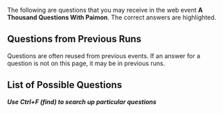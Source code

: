 {{Event Tabs
|rootpage = A Thousand Questions With Paimon/2022-03-25
}}
The following are questions that you may receive in the web event '''A Thousand Questions With Paimon'''. The correct answers are highlighted.

==Questions from Previous Runs==
{{Main|A Thousand Questions With Paimon/2021-11-19/Story}}
Questions are often reused from previous events. If an answer for a question is not on this page, it may be in previous runs.

==List of Possible Questions==
<!--
Use the following template when inputting a new question
[see Template:ThousandQuestions for field information]

{{ThousandQuestions
|q=
|a1=
|a2=
|a3=
|a4=
|c=
}}

-->
'''''Use Ctrl+F (find) to search up particular questions'''''
{{ThousandQuestions
|q="Cryo attacks can destroy Pyro Abyss Mage shields at the same rate as Hydro attacks" &mdash; is this statement true?
|a1=False
|a2=True
|c=1
}}
{{ThousandQuestions
|q="Currently, each Shrine of Depths can only be opened once, and cannot be reset" &mdash; is this statement true?
|a1=False
|a2=True
|c=2
}}
{{ThousandQuestions
|q="The Pyro Regisvine is immune to {{Color|Pyro DMG}}" &mdash; is this statement true?
|a1=False
|a2=True
|c=1
}}
{{ThousandQuestions
|q="The second charge level of Bennett's Elemental Skill, Passion Overload, will launch him, and this cannot be prevented by any other operations" &mdash; is this statement true?
|a1=False
|a2=True
|c=1
}}
{{ThousandQuestions
|q="When Chongyun uses his Elemental Skill, Spirit Blade: Chonghua's Layered Frost, Diluc's attacks within that field will be infused with {{Color|Cryo DMG}}" &mdash; Is this statement true?
|a1=False
|a2=True
|c=1
}}
{{ThousandQuestions
|q=After activating Kamisato Ayaka's Talent "Amatsumi Kunitsumi Sanctification" and using her Elemental Skill "Kamisato Art: Hyouka", Akaya's Normal Attack, Charged Attack, and Plunging Attack DMG dealt will be increased by 30%.
|a1=False
|a2=True
|c=1
}}
{{ThousandQuestions
|q=After dying in a Domain, you are automatically teleported to the nearest Statue of The Seven.
|a1=False
|a2=True
|c=1
}}
{{ThousandQuestions
|q=After Raiden Shogun uses her Elemental Skill, Yoimiya takes the field to use her Elemental Skill and her Normal Attacks. At this time, whose Elemental Mastery bonus would the Overloaded reaction benefit from?
|a1=Yoimiya
|a2=The Elemental Mastery of both combined
|a3=Raiden Shogun
|a4=Neither
|c=3
}}
{{ThousandQuestions
|q=After the Vision Hunt Decree was abolished, who became the Provisional Clan Head of the Tenryou Commission?
|a1=Kujou Takayuki
|a2=Kujou Sara
|a3=Kujou Kamaji
|a4=Kujou Masahito
|c=3
}}
{{ThousandQuestions
|q=After using his Elemental Burst, Lightning Fang, Razor's Normal Attacks will deal {{Color|Electro DMG}}.
|a1=False
|a2=True
|c=1
}}
{{ThousandQuestions
|q=Amber's Talent "Precise Shot" allows her to gain additional CRIT Rate for a certain period after hitting an opponent's weak spot.
|a1=False
|a2=True
|c=1
}}
{{ThousandQuestions
|q=At which Mondstadt Reputation Level is the Anemo Treasure Compass diagram obtained?
|a1=Lv. 5
|a2=Lv. 6
|a3=Lv. 7
|a4=Lv. 8
|c=2
}}
{{ThousandQuestions
|q=At which of the following Liyue restaurants can you try Xiangling's cooking?
|a1=Liuli Pavilion
|a2=Wangsheng Funeral Parlor
|a3=Wanmin Restaurant
|a4=Xinyue Kiosk
|c=3
}}
{{ThousandQuestions
|q=Attacking a Geo Slime not infused by Geo with Geo attacks will deal DMG.
|a1=False
|a2=True
|c=1
}}
{{ThousandQuestions
|q=Barbara's Elemental Skill "Let the Show Begin♪" will intermittently apply Hydro to the active character. This can be used to clear Electro from a character who has had it applied to them.
|a1=False
|a2=True
|c=1
}}
{{ThousandQuestions
|q=Barbara's Talent, Glorious Season, is able to decrease the Stamina Consumption of all party members when Barbara is in the party.
|a1=False
|a2=True
|c=1
}}
{{ThousandQuestions
|q=Before entering the Spiral Abyss, you can consume food to strengthen your characters and improve your combat performance once you are inside.
|a1=True
|a2=False
|c=2
}}
{{ThousandQuestions
|q=Beidou's Elemental Burst "Stormbreaker" creates a Thunderbeast's Targe around her. Which of the following statements about Thunderbeast's Targe is false?
|a1=Thunderbeast's Targe absorbs DMG and has 250% Absorption against {{Color|Electro DMG}}.
|a2=Thunderbeast's Targe decreases DMG taken by the character.
|a3=Thunderbeast's Targe increases characters' resistance to interruption.
|a4=While Thunderbeast's Targe is active, Normal and Charged Attacks release Thunder Strikes, which deal {{Color|Electro DMG}} to enemies.
|c=1
}}
{{ThousandQuestions
|q=Beidou's fleet is called:
|a1=The Corvus Fleet
|a2=The Crater Fleet
|a3=The Crux Fleet
|a4=The Cygnus Fleet
|c=3
}}
{{ThousandQuestions
|q=Can two characters of the same element activate an Elemental Resonance in Co-Op Mode?
|a1=No
|a2=Yes
|c=2
}}
{{ThousandQuestions
|q=Characters near Thunderwood will be affected by Electro. If that character then touches Pyro, an Overloaded reaction will occur and damage that character.
|a1=False
|a2=True
|c=2
}}
{{ThousandQuestions
|q=Diluc used to be the Knights of Favonius':
|a1=Captain of the Investigation Team
|a2=Cavalry Captain
|a3=Master
|a4=Quartermaster
|c=2
}}
{{ThousandQuestions
|q=Disregarding Resolve, after Raiden Shogun casts her Elemental Skill, which of the following characters benefit the most Elemental Burst DMG bonus?
|a1=Raiden Shogun
|a2=Eula
|a3=Kujou Sara
|a4=Zhongli
|c=1
}}
{{ThousandQuestions
|q=Donna, an assistant at Flora Whisper flower store, is infatuated with:
|a1=Diluc
|a2=Jean
|a3=Kaeya
|a4=Lisa
|c=1
}}
{{ThousandQuestions
|q=Each character has their own Fullness meter. Once it is full, that character cannot continue to consume Dishes. Based on what factor does the Fullness meter return to normal?
|a1=Battles fought
|a2=DMG taken
|a3=Intensity of physical activity undertaken by the character
|a4=Time
|c=4
}}
{{ThousandQuestions
|q=Elemental Resonance can be triggered when there are two characters of the same element in the party.
|a1=False
|a2=True
|c=1
}}
{{ThousandQuestions
|q=Elemental Resonance: Protective Canopy will provide characters in the party a 10% All Elemental RES.
|a1=False
|a2=True
|c=1
}}
{{ThousandQuestions
|q=Fatui Skirmishers will empower themselves in battle, and these empowerments must be removed to defeat them quickly. Of the following interactions, which one is the least efficient?
|a1=Cryogunner Legionnaire &mdash; use {{Color|Pyro DMG}}
|a2=Electrohammer Vanguard &mdash; use {{Color|Pyro DMG}}
|a3=Geochanter Bracer &mdash; use {{Color|Geo DMG}}
|a4=Pyroslinger Bracer &mdash; use {{Color|Hydro DMG}}
|c=2
}}
{{ThousandQuestions
|q=For all Artifact Sets, in order to activate the Artifact Set Bonus, the character must equip at least 2 Artifacts from the same set.
|a1=True
|a2=False
|c=2
}}
{{ThousandQuestions
|q=For which of the following can Geo Sigils not be exchanged?
|a1=Character Level-Up Material
|a2=Mora
|a3=Talent Level-Up Materials
|a4=Weapon Ascension Materials
|c=3
}}
{{ThousandQuestions
|q=From which of these locations can Musk Reef be reached via a black hole?
|a1=*Falcon Coast
|a2=Cape Oath
|a3=Starsnatch Cliff
|a4=Stormbearer Point
|c=2
}}
{{ThousandQuestions
|q=How long do seeds take to grow in the Realm Within?
|a1=2 days and 12 hours
|a2=3 days
|a3=2 days and 22 hours
|c=3
}}
{{ThousandQuestions
|q=How many Acquaint Fates can be obtained from Character Ascension when leveling up a character From Lv. 1 to Lv. 90?
|a1=0
|a2=1
|a3=2
|a4=3
|c=4
}}
{{ThousandQuestions
|q=How many elements make up the continent of Teyvat?
|a1=5
|a2=6
|a3=7
|a4=8
|c=3
}}
{{ThousandQuestions
|q=How many Fortify stacks can Zhongli's Passive Talent "Resonant Waves" provide?
|a1=3
|a2=4
|a3=5
|a4=6
|c=3
}}
{{ThousandQuestions
|q=How many kinds of elemental Primordial Showers do Primo Geovishaps have at their disposal?
|a1=3
|a2=4
|a3=5
|a4=6
|c=2
}}
{{ThousandQuestions
|q=How many Ley Line challenges can exist in Mondstadt and Liyue at any one time?
|a1=2
|a2=4
|a3=6
|a4=8
|c=2
}}
{{ThousandQuestions
|q=How many members does Benny's Adventure Team have?
|a1=1
|a2=4
|a3=2
|a4=3
|c=1
}}
{{ThousandQuestions
|q=How many points of Stamina does Keqing's Charged Attack use up?
|a1=20
|a2=25
|a3=40
|a4=50
|c=2
}}
{{ThousandQuestions
|q=How many Ruin Sentinels does the Perpetual Mechanical Array split into during battle?
|a1=3
|a2=4
|a3=5
|a4=6
|c=2
}}
{{ThousandQuestions
|q=How many times does Cryo Hypostasis: Daleth need to be attacked while it is near defeat in order to break its shield?
|a1=2 times
|a2=3 times
|a3=4 times
|a4=5 times
|c=2
}}
{{ThousandQuestions
|q=How many times will Diona's Elemental Burst heal a character?
|a1=5
|a2=6
|a3=7
|a4=8
|c=2
}}
{{ThousandQuestions
|q=How many types of Hydro Mimics can the Oceanid summon in total?
|a1=6 types
|a2=7 types
|a3=8 types
|a4=9 types
|c=3
}}
{{ThousandQuestions
|q=How many types of elemental combinations does Azhdaha have?
|a1=3 types
|a2=4 types
|a3=5 types
|a4=6 types
|c=2
}}
{{ThousandQuestions
|q=How much Dust of Azoth is required to convert an Agnidus Agate Fragment to a Varunada Lazurite Fragment?
|a1=9
|a2=12
|a3=3
|a4=1
|c=3
}}
{{ThousandQuestions
|q=How much of an ATK increase can Xiangling's Talent "Beware, It's Super Hot!" provide in 10s to whoever picks it up?
|a1=5%
|a2=30%
|a3=20%
|a4=10%
|c=4
}}
{{ThousandQuestions
|q=How often does the Abyssal Moon Spire reset?
|a1=10th and 20th of each month
|a2=1st and 15th of each month
|a3=1st and 16th of each month
|a4=5th and 15th of each month
|c=3
}}
{{ThousandQuestions
|q=How often does the Rite of Descension, one of Liyue's traditional ceremonies, occur?
|a1=Once a year
|a2=Once every four years
|a3=Once every three years
|a4=Once every two years
|c=1
}}
{{ThousandQuestions
|q=Hu Tao's Talent, "Flutter By" will increase the CRIT Rate for all other characters in the party after the end of Paramita Papilio. This effect applies to all teammates in Co-Op Mode.
|a1=False
|a2=True
|c=2
}}
{{ThousandQuestions
|q=In Co-Op Mode, you can cause Seelie in friends' worlds to move and guide you.
|a1=False
|a2=True
|c=1
}}
{{ThousandQuestions
|q=In Jean's Story Quest, "Leo Minor Chapter," what is the name of Margaret's lost cat?
|a1=Cutie
|a2=Prince
|a3=Princess
|a4=Tigger
|c=2
}}
{{ThousandQuestions
|q=In Liyue, there is a plant that carefully listens to people's singing. That plant is called:
|a1=Glaze Lily
|a2=Qingxin
|a3=Silk Flower
|a4=Violetgrass
|c=1
}}
{{ThousandQuestions
|q=There is only one Unusual Hilichurl in the open world at a time.
|a1=False
|a2=True
|c=2
}}
{{ThousandQuestions
|q=Thoma's "Crimson Ooyoroi" skill will immediately provide a shield upon casting.
|a1=True
|a2=False
|c=2
}}
{{ThousandQuestions
|q=Thoma's Passive Talent, "Snap and Swing" gives you a 20% chance of doubling the catch after fishing successfully, but this does not apply to the various Ornamental Fish.
|a1=False
|a2=True
|c=1
}}
{{ThousandQuestions
|q=Thoma is Inazuman.
|a1=False
|a2=True
|c=1
}}
{{ThousandQuestions
|q=If there are three characters in the party, and two of them are Cryo Characters, the party will activate the Elemental Resonance: Shattering Ice.
|a1=False
|a2=True
|c=1
}}
{{ThousandQuestions
|q=In the Serenitea Pot, which of the following ways can be used to obtain Furnishing Blueprints?
|a1=All of the options are true.
|a2=Complete quest to obtain.
|a3=Complete the Adeptal Mirror quest to obtain.
|a4=Redeem with Realm Currency at the Realm Depot.
|c=1
}}
{{ThousandQuestions
|q=In the Story Quest "Bookworm Swordsman", which volume of "Legend of the Shattered Halberd" did Xingqiu borrow from Chang the Ninth?
|a1=1
|a2=2
|a3=4
|a4=6
|c=4
}}
{{ThousandQuestions
|q=Is the following statement true? In the Serenitea Pot, there is an Open-Air Workshop that can be used for forging.
|a1=True
|a2=False
|c=1
}}
{{ThousandQuestions
|q=Kaedehara Kazuha's Passive Talent "Poetics of Fuubutsu" provides {{Color|Black|Elemental DMG}} Bonus for the entire team, different {{Color|Black|Elemental DMG}} Bonuses cannot exist at the same time.
|a1=True
|a2=False
|c=2
}}
{{ThousandQuestions
|q=Klee's Normal Attack can greatly reduce ore durability. As such, her Plunging Attack will allow us to mine ore even faster.
|a1=False
|a2=True
|c=1
}}
{{ThousandQuestions
|q=Kujou Sara's "Tengu Juurai: Titanbreaker" summoned by her Elemental Burst provides a bigger ATK Bonus than her "Tengu Juurai: Ambush" summoned by her Elemental Skill.
|a1=False
|a2=True
|c=1
}}
{{ThousandQuestions
|q=Lisa's "General Pharmaceutics" Passive Talent gives her a chance to refund materials used in crafting Character Enhancement Materials.
|a1=False
|a2=True
|c=1
}}
{{ThousandQuestions
|q=Noelle's Elemental Skill, Breastplate, is able to deal one instance of {{Color|Geo DMG}} to nearby enemies. It will not generate any Elemental Particles.
|a1=False
|a2=True
|c=2
}}
{{ThousandQuestions
|q=Of the following Mondstadt taverns, Diona is a bartender at:
|a1=Angel's Gift
|a2=Angel's Share
|a3=The Cat's Ear
|a4=The Cat's Tail
|c=4
}}
{{ThousandQuestions
|q=On which of the following islands is Inazuma City located?
|a1=Watatsumi Island
|a2=Seirai Island
|a3=Narukami Island
|a4=Yashiori Island
|c=3
}}
{{ThousandQuestions
|q=Primo Geovishaps change their element as the battle progresses. Which of the following is not an element that they may change to?
|a1=Anemo
|a2=Cryo
|a3=Electro
|a4=Pyro
|c=1
}}
{{ThousandQuestions
|q=Protective Canopy provides a 15% RES against all elements to all party members.
|a1=True
|a2=False
|c=1
}}
{{ThousandQuestions
|q=Raiden Ei and Raiden Makoto used to be a pair of twin gods.
|a1=True
|a2=False
|c=1
}}
{{ThousandQuestions
|q=Raiden Shogun's specialty dish is Dango Milk which "revives a character and restores 10% of Max HP, then restores an additional 150 HP".
|a1=False
|a2=True
|c=1
}}
{{ThousandQuestions
|q=Sangonomiya Kokomi's Elemental Burst effects will not be cleared even if Sangonomiya Kokomi leaves the field.
|a1=True
|a2=False
|c=2
}}
{{ThousandQuestions
|q=Sayu's Elemental Skill "Yoohoo Art: Fuuin Dash" can restore Stamina when being held down.
|a1=True
|a2=False
|c=2
}}
{{ThousandQuestions
|q=Some of Lisa's attacks can apply the Conductive status onto monsters. What is the maximum number of Conductive stacks that may be applied?
|a1=2
|a2=3
|a3=4
|a4=5
|c=2
}}
{{ThousandQuestions
|q=Sucrose is the assistant of the genius alchemist called:
|a1=Albedo
|a2=Lisa
|a3=Mona
|a4=Timaeus
|c=1
}}
{{ThousandQuestions
|q=Sucrose's Passive Talent, Mollis Favonius, increases the Energy Recharge of all other party members by 20% of Sucrose's Energy Recharge for 8s when Sucrose's Elemental Skill or Burst hits an opponent.
|a1=False
|a2=True
|c=1
}}
{{ThousandQuestions
|q=The 4-Piece Set Bonus of Noblesse Oblige does not stack.
|a1=True
|a2=False
|c=1
}}
{{ThousandQuestions
|q=The Companion EXP from the Realm Bounty will be divided equally among all characters residing in the Serenitea Pot.
|a1=True
|a2=False
|c=2
}}
{{ThousandQuestions
|q=The current Electro Archon's real name is Raiden Ei.
|a1=True
|a2=False
|c=1
}}
{{ThousandQuestions
|q=The Elemental DMG bonus provided by the Crystallize reaction of the "Archaic Petra" Artifact Set's 4-Piece bonus is only applied to the character equipping those artifacts.
|a1=True
|a2=False
|c=1
}}
{{ThousandQuestions
|q=The Fortune&mdash;Preserving Talisman created by Qiqi's Passive Talent, A Glimpse into Arcanum, lasts for 15 seconds after being triggered.
|a1=False
|a2=True
|c=1
}}
{{ThousandQuestions
|q=The Karst Crawlers at Mt. Hulao can entrap anyone who steps on them, covering the intruder in amber. Who planted those plants?
|a1=Cloud Retainer
|a2=Conqueror of Demons
|a3=Moon Carver
|a4=Mountain Shaper
|c=4
}}
{{ThousandQuestions
|q=The materials for crafting Furnishings for the Serenitea Pot can be obtained by the following methods:
|a1=All of the options are true.
|a2=Collecting different types of wood in the wild.
|a3=Making dyes in the Serenitea Pot.
|c=1
}}
{{ThousandQuestions
|q=The maximum Reputation Level of Mondstadt and Liyue is 8, while Inazuma's is 10.
|a1=False
|a2=True
|c=2
}}
{{ThousandQuestions
|q=The people of Liyue believe that the adepti dwell in:
|a1=Guyun Stone Forest
|a2=Jueyun Karst
|a3=Mt. Tianheng
|a4=Qingce Village
|c=2
}}
{{ThousandQuestions
|q=The pet that Qiqi would like to have the most is a:
|a1=Finch
|a2=Rabbit
|a3=Slime
|a4=turtle
|c=1
}}
{{ThousandQuestions
|q=The rivalry between the two famed styles of cooking, Li and Yue, is a few hundred years old. Out of the two, the Yue style is popular among the enthusiasts of:
|a1=Mountain delicacies
|a2=Seaside delectables
|c=2
}}
{{ThousandQuestions
|q=The Sunsettia is the most commonly found food in the game. It has no other uses apart from being eaten as-is.
|a1=False
|a2=True
|c=1
}}
{{ThousandQuestions
|q=The symbol of Mondstadt's Hero can be found at:
|a1=Windrise
|a2=Starsnatch Cliff
|a3=Whispering Woods
|a4=Stormbearer Mountains
|c=1
}}
{{ThousandQuestions
|q=True or false: After lowering the World Level, the maximum available difficulty level of the Stormterror challenge will also decrease.
|a1=False
|a2=True
|c=1
}}
{{ThousandQuestions
|q=True or false: Entering a Domain consumes Original Resin or Condensed Resin.
|a1=False
|a2=True
|c=1
}}
{{ThousandQuestions
|q=True of false: Fischl's Elemental Skill summons Oz to assist her in battle. Oz attacks with Freikugel, which can trigger the Elemental Skill DMG bonus given by The Stringless.
|a1=False
|a2=True
|c=2
}}
{{ThousandQuestions
|q=True or false: In Co-Op mode, you can cause Seelie in friend's world to move and guide you.
|a1=False
|a2=True
|c=1
}}
{{ThousandQuestions
|q=True or false: On the PC version, you can press Left Alt + 1/2/3/4 to switch to the corresponding character in your party and cast their Elemental Burst.
|a1=False
|a2=True
|c=2
}}
{{ThousandQuestions
|q=True or false: On the page for the event wish "Epitome Invocation," select the magnification icon to view the effects of the current weapons.
|a1=False
|a2=True
|c=2
}}
{{ThousandQuestions
|q=True or false: Rainy weather extinguishes Flaming Flowers, allowing us to gather them immediately.
|a1=False
|a2=True
|c=1
}}
{{ThousandQuestions
|q=True or False: The constructs that Zhongli, Ningguang and the Geo Traveler summon can all be climbed.
|a1=True
|a2=False
|c=2
}}
{{ThousandQuestions
|q=True or false: Through crafting, Dust of Azoth can convert any material to another material of the same type. Different material types require different quantities of Dust of Azoth.
|a1=False
|a2=True
|c=1
}}
{{ThousandQuestions
|q=True or false: When fighting Anemo Hypostasis: Beth, dealing {{Color|Black|Elemental DMG}} to the Anemo Orbs summoned by the Anemo Hypostasis converts them into Elemental Orbs of a different type.
|a1=False
|a2=True
|c=1
}}
{{ThousandQuestions
|q=True or false: When the World Level does not change, raising your Adventure Rank increases the level of monsters in the world.
|a1=False
|a2=True
|c=1
}}
{{ThousandQuestions
|q=True or false: Xiao's Talent "Transcension: Gravity Defier" guarantees that Xiao will never take damage from a Plunging Attack
|a1=False
|a2=True
|c=1
}}
{{ThousandQuestions
|q=Under what pen name did Xingqiu publish "A Legend of Sword"?
|a1=Shenyu
|a2=Tamanooya
|a3=Zhenwang
|a4=Zhenyu
|c=4
}}
{{ThousandQuestions
|q=Up to how much wood can a tree drop in the open world?
|a1=2
|a2=3
|a3=4
|a4=5
|c=2
}}
{{ThousandQuestions
|q=Using Geo attacks against Anemo Hypostasis: Beth will cause a Crystallize reaction.
|a1=False
|a2=True
|c=1
}}
{{ThousandQuestions
|q=Wangshu Inn's cat is called:
|a1=Dawei
|a2=Fugui
|a3=Tic
|a4=Wei
|c=4
}}
{{ThousandQuestions
|q=We can make Condensed Resin by using Original Resin and Crystal Cores. In the current live version of Genshin Impact, what is the maximum quantity of Condensed Resin that can be held at once?
|a1=2
|a2=3
|a3=4
|a4=5
|c=4
}}
{{ThousandQuestions
|q=We can still accumulate Adventure EXP without ascending the World Level.
|a1=False
|a2=True
|c=2
}}
{{ThousandQuestions
|q=What action causes Specters to accumulate Fury?
|a1=Battling with the Specter for a long period of time
|a2=Dealing a slight amount of single instance DMG to the Specter
|a3=Dealing {{Color|Hydro DMG}} to the Specter
|a4=Dealing a serious amount of single instance DMG to the Specter
|c=4
}}
{{ThousandQuestions
|q=What can Whopperflowers disguise themselves as?
|a1=Mushroom
|a2=Qingxin
|a3=Silk Flower
|a4=Mint
|c=4
}}
{{ThousandQuestions
|q=What do Cecilias represent in the language of flowers?
|a1="The true feelings of the prodigal son."
|a2="The one that got away."
|a3="The purest heart."
|a4="Long lost love."
|c=1
}}
{{ThousandQuestions
|q=What did Ruu name the Thunderbird of Tsurumi Island?
|a1=Kanna Kalipacir
|a2=Kanna Kapatcir
|a3=Thunder Manifestation
|a4=Kanna Kabootcir
|c=2
}}
{{ThousandQuestions
|q=What does "Lupical" mean?
|a1=Enemies
|a2=Family
|a3=Friends
|a4=Strangers
|c=2
}}
{{ThousandQuestions
|q=What does the Raiden Shogun pursue?
|a1=Freedom
|a2=Contracts
|a3=Eternity
|a4=Wisdom
|c=3
}}
{{ThousandQuestions
|q=What factors influence Oz's time on the field?
|a1=ATK
|a2=Duration is fixed
|a3={{Color|Electro DMG Bonus}}
|a4=Skill Level
|c=2
}}
{{ThousandQuestions
|q=What is Amber the champion of in Mondstadt?
|a1=Bungee Jumping
|a2=Fencing
|a3=Gliding
|a4=Swimming
|c=3
}}
{{ThousandQuestions
|q=What is Diona's constellation called?
|a1=Feles
|a2=Felis
|a3=Files
|a4=Filis
|c=1
}}
{{ThousandQuestions
|q=What is Fischl's position at the Adventurers' Guild?
|a1=Coordinator
|a2=Investigator
|a3=Recruiter
|a4=Secretary
|c=2
}}
{{ThousandQuestions
|q=What is the CD of the World Level adjustment function?
|a1=24 hours
|a2=48 hours
|a3=72 hours
|a4=No CD
|c=1
}}
{{ThousandQuestions
|q=What is the Energy Cost of Diluc's Elemental Burst, Dawn?
|a1=40
|a2=60
|a3=80
|c=1
}}
{{ThousandQuestions
|q=What is the load limit of a Wind Catcher?
|a1=3
|a2=4
|a3=5
|a4=6
|c=3
}}
{{ThousandQuestions
|q=What is the maximum number of characters that can be displayed in a friend's Character Showcase?
|a1=10
|a2=4
|a3=6
|a4=8
|c=4
}}
{{ThousandQuestions
|q=What is the name of the "Provisional Head Priestess of the Asase Shrine"?
|a1=Asase Hibiki
|a2=Hibiki
|a3=Kyoko
|a4=Neko
|c=4
}}
{{ThousandQuestions
|q=What is the name of the Anemo Hypostasis?
|a1=Aleph
|a2=Beth
|a3=Dvalin
|a4=Gimel
|c=2
}}
{{ThousandQuestions
|q=What is the name of the Hydro Hypostasis?
|a1=Aleph
|a2=He
|a3=Gimel
|a4=Beth
|c=2
}}
{{ThousandQuestions
|q=What is the name of the bartender at the Angel's Share?
|a1=Charles
|a2=Huffman
|a3=Stanley
|a4=Wagner
|c=1
}}
{{ThousandQuestions
|q=What is the name of the board game that Ningguang invented?
|a1=Liyue 40,000
|a2=Liyue Millenial
|a3=Liyue Decade
|a4=Liyue Centennial
|c=2
}}
{{ThousandQuestions
|q=What is the name of the hotel where the Fatui diplomats were staying during Mondstadt's Stormterror issue?
|a1=Goth Grand Hotel
|a2=Grand Goth Hotel
|a3=Liyue Grand Hotel
|a4=Mondstadt Grand Hotel
|c=1
}}
{{ThousandQuestions
|q=What is the name of the night shift guard of the Northland Bank?
|a1=Ivanovich
|a2=Nadia
|a3=Soraya
|a4=Vlad
|c=2
}}
{{ThousandQuestions
|q=What is the organization that enforced the Vision Hunt Decree?
|a1=Kanjou Commission
|a2=Okuzumeshuu
|a3=Tenryou Commission
|a4=Yashiro Commission
|c=3
}}
{{ThousandQuestions
|q=What is the percentage increase in Shield Strength obtained by Elemental Resonance when two Geo characters are in the team?
|a1=30%
|a2=20%
|a3=18%
|a4=15%
|c=4
}}
{{ThousandQuestions
|q=What is the Teapot Traveling Salesman's name?
|a1=Chubby
|a2=Dubby
|a3=Stubby
|a4=Tubby
|c=1
}}
{{ThousandQuestions
|q=What is Keqing's title in the Liyue Qixing?
|a1=Ziwei
|a2=Tianquan
|a3=Greedy Wolf
|a4=Yuheng
|c=4
}}
{{ThousandQuestions
|q=What reaction will occur when a Pyro Elemental Attack is used against Anemo Hypostasis: Beth?
|a1=Electro-Charged
|a2=Overloaded
|a3=Superconduct
|a4=Swirl
|c=4
}}
{{ThousandQuestions
|q=What title did Inazumans give to Kamisato Ayaka?
|a1=Shiratori Himegimi
|a2=Swan Princess
|a3=White Crane Princess
|a4=Shirasagi Himegimi
|c=4
}}
{{ThousandQuestions
|q=When crafting Furnishings, friends can assist each other. Which of the following statements is wrong?
|a1=Assistance can reduce the production time by 4 hours.
|a2=Each "assistance" will randomly reduce the time requires to produce a piece of furniture.
|a3=There are a limited amount of times you can assist a friend per day.
|a4=You need to talk to Tubby in your friend's Serenitea Pot in order to offer assistance.
|c=2
}}
{{ThousandQuestions
|q=When does the Boreas fight refresh every week?
|a1=Monday, 0:00 AM
|a2=Monday, 12:00 AM
|a3=Monday, 3:00 AM
|a4=Monday, 4:00 AM
|c=4
}}
{{ThousandQuestions
|q=When fighting Electro Hypostasis: Aleph, which of the following elements is unable to decrease the HP of its prisms?
|a1={{sic|Fire|hide=true}}
|a2=Hydro
|a3=Cryo
|c=2
}}
{{ThousandQuestions
|q=When fishing, if you have a Fishing Rod that you would like to use, you need to equip it from Inventory > Gadgets.
|a1=True
|a2=False
|c=2
}}
{{ThousandQuestions
|q=When holding down the button for Sayu's Elemental Skill, Sayu rolls about continuously in the Fuufuu Windwheel stage, increasin
|a1=True
|a2=False
|c=1
}}
{{ThousandQuestions
|q=When Hu Tao consumes HP to use her Elemental Skill "Guide to Afterlife," what percentage of HP is consumed?
|a1=30% of Max HP
|a2=30% of current HP
|a3=25% of current HP
|a4=25% of Max HP
|c=2
}}
{{ThousandQuestions
|q=When Hydro is used to extinguish the Hilichurl Berserker's torch, how does the Hilichurl Berserker react?
|a1=Charges forward waving its extinguished torch around to attack
|a2=Takes out a match and re-ignites the torch
|a3=Throws away its torch and becomes a normal hilichurl
|a4=Turns around and runs away, then calls for reinforcements
|c=2
}}
{{ThousandQuestions
|q=When Kaeya is in the party, character's Stamina Consumption when sprinting is decreased.
|a1=False
|a2=True
|c=2
}}
{{ThousandQuestions
|q=When Kairagi:Fiery MIght and Kairagi: Dancing Thunder are both on the battlefield, if they are not defeated together in a short time, the other one will restore HP.
|a1=False
|a2=True
|c=2
}}
{{ThousandQuestions
|q=When Ningguang casts her skill "Starshatter," if there is a Jade Screen present, the Jade Screen will also fire gemstones in a coordinated attack.
|a1=False
|a2=True
|c=2
}}
{{ThousandQuestions
|q=When Xiangling's Guoba is breathing fire, if a character is in the AoE of the fire breath, they will also be affected by Pyro.
|a1=False
|a2=True
|c=1
}}
{{ThousandQuestions
|q=When making Mystic Enhancement Ore from Magical Crystal Ore, what quantity of Original Resin is consumed to make 6 Mystic Enhancement Ores?
|a1=10
|a2=20
|a3=30
|a4=40
|c=1
}}
{{ThousandQuestions
|q=When the Anemo Traveler is affected by Pyro, holding the Traveler's Elemental Skill can be used to cause an Elemental Absorption.
|a1=False
|a2=True
|c=2
}}
{{ThousandQuestions
|q=When the Hydrogunner Legionnaire enters a buffed state, which elemental attacks are relatively effective at mitigating that state?
|a1=Hydro
|a2=Cryo
|a3=Pyrrol
|a4=Electro
|c=4
}}
{{ThousandQuestions
|q=When Yoimiya uses her Elemental Skill, the DMG caused by her Normal Attacks, and Plunging Attacks will be regarded as {{Color|Pyro DMG}}
|a1=True
|a2=False
|c=2
}}
{{ThousandQuestions
|q=Which element is most effective at attacking a Cryo Regisvine's weak points?
|a1=Anemo
|a2=Electro
|a3=Hydro
|a4=Pyro
|c=4
}}
{{ThousandQuestions
|q=Which location is not covered by the Teyvat Travel Guide?
|a1=Wuwang Hil
|a2=Starsnatch Cliff
|a3=Jueyun Karst
|a4=Brightcrown Canyon
|c=1
}}
{{ThousandQuestions
|q=Which of the Archons was Mora named after?
|a1=The Anemo Archon
|a2=The Electro Archon
|a3=The Geo Archon
|a4=The Pyro Archon
|c=3
}}
{{ThousandQuestions
|q=Which of the Fatui Harbingers is Childe?
|a1=The Eleventh
|a2=The Ninth
|a3=The Tenth
|a4=The Twelfth
|c=1
}}
{{ThousandQuestions
|q=Which of the following about Yanfei's "Scarlet Seal" is false?
|a1=If Elemental Skill is used, Yanfei will gain the max amount of Scarlet Seals.
|a2=Scarlet Seals will disappear when Yanfei leaves the field.
|a3=Scarlet Seals will increase Yanfei's Charged Attack.
|a4=While Scarlet Seals are present,Yanfei's Stamina consumption is decreased.
|c=1
}}
{{ThousandQuestions
|q=Which of the following about companions that move-in to the Serenitea Pot is correct?
|a1=Companions that move-in to the Serenitea Pot will gain Companionship EXP.
|a2=Companions that move-in to the Serenitea Pot will obtain Mora.
|a3=Companions that move-in to the Serenitea Pot will obtain Primogems.
|c=1
}}
{{ThousandQuestions
|q=Which of the following animals can you catch with the new gadget, "Omni-Ubiquity Net"?
|a1=Gray Snow Cat
|a2=Northland Cat
|a3=Tiger-Striped Cat
|a4=Jade-Eyed Cat
|c=1
}}
{{ThousandQuestions
|q=Which of the following animals does not appear in "The Boar Princess" Book Collection?
|a1=Fox
|a2=Rabbit
|a3=Turtle
|a4=Wolf pup
|c=2
}}
{{ThousandQuestions
|q=Which of the following areas do not contain any Philanemo Mushrooms?
|a1=Dawn Winery
|a2=Mondstadt
|a3=Springvale
|a4=Wolvendom
|c=4
}}
{{ThousandQuestions
|q=Which of the following areas do not contain any Violetgrass?
|a1=Mingyun Village
|a2=Qingxu Pool
|a3=Sal Terrae
|a4=Wuwang Hill
|c=2
}}
{{ThousandQuestions
|q=Which of the following artifact sets does not include any items of 4 stars or above?
|a1=Prayers to Springtime
|a2=Resolution of Sojourner
|a3=Retracing Bolide
|a4=Traveling Doctor
|c=4
}}
{{ThousandQuestions
|q=Which of the following attacks is a Cryo Abyss Mage's shield immune to?
|a1=Amber's Elemental Burst
|a2=Amber's Elemental Skill
|a3=Kaeya's Charged Attack
|a4=Kaeya's Elemental Skill
|c=4
}}
{{ThousandQuestions
|q=Which of the following baits can be used to catch an Abiding Angelfish?
|a1=False Worm Bait
|a2=Fruit Paste Bait
|a3=Fake Fly Bait
|a4=Redrot Bait
|c=1
}}
{{ThousandQuestions
|q=Which of the following Book Collections was written by Klee's mother, Alice?
|a1=Hillchurl Ballad Selection
|a2=Hillchurl Cultural Customs
|a3=Teyvat Travel Guide
|a4=The Boar Princess
|c=3
}}
{{ThousandQuestions
|q=Which of the following cannot be achieved with the archive?
|a1=Obtaining detailed information on items that have not yet been obtained
|a2=Reading books collected
|a3=Viewing collected Viewpoints
|a4=Viewing game tutorials
|c=1
}}
{{ThousandQuestions
|q=Which of the following cannot be obtained via Domains?
|a1=Adventure EXP
|a2=Mora
|a3=Primogem
|a4=Traveler Friendship EXP
|c=4
}}
{{ThousandQuestions
|q=Which of the following cannot provide energy to charge an Elemental Burst?
|a1=Defeating monsters
|a2=Gaining Elemental Particles or Elemental Orbs
|a3=Having a character who has the Exile artifact set equipped use their Elemental Burst
|a4=Interacting with a Statue of The Seven
|c=4
}}
{{ThousandQuestions
|q=Which of the following characters can provide a bonus when crafting Vajrada Amethyst Chunks?
|a1=Mona
|a2=None of the other options are true
|a3=Sucrose
|a4=Xingqiu
|c=2
}}
{{ThousandQuestions
|q=Which of the following characters can provide a bonus when forging the Whiteblind?
|a1=Chongyun
|a2=Diluc
|a3=Noelle
|a4=None of the above
|c=2
}}
{{ThousandQuestions
|q=Which of the following characters did not have a pet turtle as a child?
|a1=Amber
|a2=Diluc
|a3=Jean
|c=1
}}
{{ThousandQuestions
|q=Which of the following characters does not belong to the Knights of Favonius?
|a1=Albedo
|a2=Barbara
|a3=Klee
|a4=Mona
|c=4
}}
{{ThousandQuestions
|q=Which of the following characters is known as the "fixer" in Inazuma?
|a1=Werner
|a2=Kurisu
|a3=Thoma
|a4=Hiiragi Shinsuke
|c=3
}}
{{ThousandQuestions
|q=Which of the following characters is least efficient at destroying the Rock Pillars summoned by Geo Hypostasis: Gimel?
|a1=Klee
|a2=Ningguang
|a3=Noelle
|a4=Venti
|c=4
}}
{{ThousandQuestions
|q=Which of the following characters is the most suitable counter to Electro Hypostasis: Aleph?
|a1=Fischl
|a2=Klee
|a3=Lisa
|c=2
}}
{{ThousandQuestions
|q=Which of the following characters will not have their Charged Attacks infused by {{Color|Cryo DMG}} by Chongyun's Spirit Blade: Chonghua's Layered Frost?
|a1=Keqing
|a2=Klee
|a3=Razor
|a4=Xiangling
|c=2
}}
{{ThousandQuestions
|q=Which of the following clans does not belong to the three major Commissions in Inazuma?
|a1=Hiiragi Clan
|a2=Kamisato Clan
|a3=Kujou Clan
|a4=Sangonomiya Clan
|c=4
}}
{{ThousandQuestions
|q=Which of the following combinations of materials can be used to create Dvalin's Claw in Alchemy?
|a1=Bloodjade Branch + Dream Solvent
|a2=Dvalin's Sigh + Dream Solvent
|a3=Dvalin's Sigh + Dust of Azoth
|a4=Tail of Boreas + Dust of Azoth
|c=2
}}
{{ThousandQuestions
|q=Which of the following creatures or items cannot appear when you destroy a chunk of amber on Mt. Hulao?
|a1=Crane
|a2=Hilichurl
|a3=Mint
|a4=Slime
|c=3
}}
{{ThousandQuestions
|q=Which of the following dishes cannot be acquired by purchasing it at a shop?
|a1=Adeptus' Temptation
|a2=Chicken-Mushroom Skewer
|a3=Fisherman's Toast
|a4=Teyvat Fried Egg
|c=1
}}
{{ThousandQuestions
|q=Which of the following dishes increases character DEF?
|a1=Flaming Red Bolognese
|a2=Jewelry Soup
|a3=Northern Smoked Chicken
|a4=Sticky Honey Roast
|c=2
}}
{{ThousandQuestions
|q=Which of the following dishes is not a Mondstadt staple?
|a1="Pile 'Em Up"
|a2=Mondstadt Hash Brown
|a3=Moon Pie
|a4=Mora Meat
|c=4
}}
{{ThousandQuestions
|q=Which of the following drinks cannot be purchased in the Mondstadt tavern?
|a1=Apple Cider
|a2=Berry & Mint Burst
|a3=Holy Water
|a4=Wolfhook Juice
|c=3
}}
{{ThousandQuestions
|q=Which of the following drops Chilled Meat when defeated?
|a1=Forest Boar
|a2=Pigeon
|a3=Snow Fox
|a4=The Great Snowboar King
|c=4
}}
{{ThousandQuestions
|q=Which of the following elemental reaction damage is the Thunder Manifestation immune to?
|a1=Electro-Charged
|a2=Overloaded
|a3=Superconduct
|c=1
}}
{{ThousandQuestions
|q=Which of the following elements can attack the Pyro Regisvine's weak points most effectively?
|a1=Anemo
|a2=Electro
|a3=Hydro
|a4=Cryo
|c=3
}}
{{ThousandQuestions
|q=Which of the following elements is Boreas not immune to?
|a1=Anemo
|a2=Cryo
|a3=Pyro
|c=3
}}
{{ThousandQuestions
|q=Which of the following elements is the most efficient at breaking a Hydro Abyss Mage's shield?
|a1=Anemo
|a2=Cryo
|a3=Electro
|a4=Pyro
|c=2
}}
{{ThousandQuestions
|q=Which of the following factors affects the DMG dealt by Shatter?
|a1=Elemental DMG Bonus
|a2=ATK
|a3=Elemental Mastery
|a4=Physical DMG Bonus
|c=3
}}
{{ThousandQuestions
|q=Which of the following Hilichurl tribes does not appear at Dadaupa Gorge?
|a1=Eclipse Tribe
|a2=Lunar Tribe
|a3=Meaty Tribe
|a4=Sleeper Tribe
|c=2
}}
{{ThousandQuestions
|q=Which of the following is a signature dish at Wangshu Inn?
|a1=Almond Tofu
|a2=Black-Back Perch Stew
|a3=Golden Crab
|a4=Matsutake Meat Rolls
|c=1
}}
{{ThousandQuestions
|q=Which of the following is not a barf from Mondstadt?
|a1=Helen
|a2=Qingzhou
|a3=Six-Fingered José
|a4=Venti
|c=2
}}
{{ThousandQuestions
|q=Which of the following is not a buff provided by Bennett's Elemental Burst, Fantastic Voyage?
|a1=ATK increase
|a2=Applying Pyro
|a3=Energy Recharge Increase
|a4=HP Regeneration
|c=3
}}
{{ThousandQuestions
|q=Which of the following is not a feature of Statues of The Seven?
|a1=Temporarily increases characters' ATK and Max HP
|a2=Restores characters' HP
|a3=Functions as a Teleport Waypoint
|a4=Revives fallen characters
|c=1
}}
{{ThousandQuestions
|q=Which of the following is not a method of restoring characters' Stamina?
|a1=Consume Northern Smoked Chicken while climbing
|a2=Pausing to rest in an Upcurrent while gliding
|a3=Stop sprinting and wait for a while
|a4=Stop swimming and tread water for a while
|c=4
}}
{{ThousandQuestions
|q=Which of the following is not a way for Yanfei to obtain Scarlet Seals?
|a1=Use Charged Attack on an enemy.
|a2=Use Yanfei's Elemental Burst.
|a3=Use Yanfei's Elemental Skill to attack an enemy.
|a4=Use Yanfei's Normal Attack on an enemy.
|c=1
}}
{{ThousandQuestions
|q=Which of the following is not one of the Cryo Regisvine's weak points?
|a1=Corolla
|a2=Petals
|a3=Root
|c=2
}}
{{ThousandQuestions
|q=Which of the following is the customary Hilichurl greeting?
|a1=Dada!
|a2=Nunu!
|a3=Olah!
|a4=YA!
|c=3
}}
{{ThousandQuestions
|q=Which of the following is true regarding entering the Serenitea Pot?
|a1=Serenitea Pot can be entered from a boat in Liyue.
|a2=Serenitea Pot can be entered from the Adventurers' Guild.
|a3=Serenitea Pot can be entered from your gadgets in the Inventory.
|a4=Serenitea Pot can be entered on foot from Mondstadt.
|c=3
}}
{{ThousandQuestions
|q=Which of the following items can Boreas drop?
|a1=All of the other options are true
|a2=Artifacts
|a3=Character Level-Up Materials
|a4=Weapon Prototype
|c=1
}}
{{ThousandQuestions
|q=Which of the following items can you obtain from the Unusual Hilichurl?
|a1=Cabbage
|a2=Damaged Mask
|a3=Ore
|a4=Primogems
|c=1
}}
{{ThousandQuestions
|q=Which of the following items cannot be converted using the Parametric Transformer?
|a1=Mint
|a2=Slime Condensate
|a3=Spirit Locket of Boreas
|a4=Sunsettia
|c=3
}}
{{ThousandQuestions
|q=Which of the following items cannot be obtained from "Memories: Storming Terror I"?
|a1=Vajrada Amethyst Chunk
|a2=4-star Gladiator's Intoxication
|a3=Northlander Bow Prototype
|a4=4-star Wanderer's String-Kettle
|c=1
}}
{{ThousandQuestions
|q=Which of the following items cannot be purchased in a shop in Mondstadt?
|a1=Cabbage
|a2=Pepper
|a3=Rice
|a4=Wheat
|c=3
}}
{{ThousandQuestions
|q=Which of the following items does not belong to the Liyue region?
|a1=Cor Lapis
|a2=Glaze Lily
|a3=Violetgrass
|a4=Wolfhook
|c=4
}}
{{ThousandQuestions
|q=Which of the following items does not belong to the Liyue region?
|a1=Qingxin
|a2=Glaze Lily
|a3=Valberry
|a4=Silk Flower
|c=3
}}
{{ThousandQuestions
|q=Which of the following items does not belong to the Mondstadt region?
|a1=Calla Lily
|a2=Windwheel Aster
|a3=Snapdragon
|a4=Wolfhook
|c=3
}}
{{ThousandQuestions
|q=Which of the following items is not unique to Inazuma?
|a1=Starconch
|a2=
|a3=
|a4=
|c=1
}}
{{ThousandQuestions
|q=Which of the following items will not drop when fighting a Lv. 40 Electro Hypostasis?
|a1=Vajrada Amethyst Chunk
|a2=Vajrada Amethyst Sliver
|a3=Vajrada Amethyst Fragment
|c=1
}}
{{ThousandQuestions
|q=Which of the following kinds of information is not available in the Living Beings section of the Archive?
|a1=Number of monsters defeated to date
|a2=Attributes of monsters
|a3=Combat tips for monsters
|a4=Appearance of monsters
|c=2
}}
{{ThousandQuestions
|q=Which of the following Ley Line Disorders has not featured in a Domain?
|a1=Characters being periodically inflicted with Condensed Ice
|a2=Characters being periodically inflicted with High Voltage
|a3=Characters being periodically inflicted with Slowing Water
|a4=Characters being periodically inflicted with Smoldering Flames
|c=2
}}
{{ThousandQuestions
|q=Which of the following locations can Crabs be acquired from?
|a1=Qingyun Peak
|a2=Springvale
|a3=Wolvendom
|a4=Yaoguang Shoal
|c=4
}}
{{ThousandQuestions
|q=Which of the following locations does not belong to the Liyue region?
|a1=Brightcrown Canyon
|a2=Guili Plains
|a3=Mt. Aozang
|a4=Wuwang Hill
|c=1
}}
{{ThousandQuestions
|q=Which of the following locations does not belong to the Mondstadt region?
|a1=Nantianmen
|a2=Starsnatch Cliff
|a3=Thousand Winds Temple
|a4=Whispering Woods
|c=1
}}
{{ThousandQuestions
|q=Which of the following materials can be converted with Dust of Azoth?
|a1=Crystal Chunk
|a2=Dream of the Dandelion Gladiator
|a3=Philosophies of Resistance
|a4=Varunada Lazurite Gemstone
|c=4
}}
{{ThousandQuestions
|q=Which of the following materials can be used to make Yellow Dye inside the Serenitea Pot?
|a1=All the other options are true
|a2=Berry
|a3=Cor Lapis
|c=1
}}
{{ThousandQuestions
|q=Which of the following materials cannot be dropped by a Primo Geovishap?
|a1=Agnidus Agate Gemstone
|a2=Juvenile Jade
|a3=Vajrada Amethyst Gemstone
|a4=Vayuda Turquoise Gemstone
|c=4
}}
{{ThousandQuestions
|q=Which of the following materials cannot be found in the Archive?
|a1=Books
|a2=Seelie
|a3=Small animals
|a4=Wind Gliders
|c=4
}}
{{ThousandQuestions
|q=Which of the following methods can be used to obtain fowl?
|a1=Catching Fish
|a2=Killing Pigeons
|a3=Killing Squirrels
|a4=Talking to Timmie
|c=2
}}
{{ThousandQuestions
|q=Which of the following methods cannot be used to acquire Crystal Chunks?
|a1=Dispatching a character on an expedition
|a2=Gathering in the world
|a3=Shop purchase
|c=3
}}
{{ThousandQuestions
|q=Which of the following methods will not allow a Traveler to gather a Flaming Flower Stamen in the world?
|a1=Attacking the Flaming Flower using a Cryo skill
|a2=Attacking the Flaming Flower using a Hydro skill
|a3=Attacking the Flaming Flower with a Physical attacking using a Claymore character
|c=3
}}
{{ThousandQuestions
|q=Which of the following monsters will not emerge from a Blossom of Revelation challenge?
|a1=Eye of the Storm
|a2=Ruin Guard
|a3=Stonehide Lawachurl
|a4=Unusual Hilichurl
|c=4
}}
{{ThousandQuestions
|q=Which of the following organizations is the Shuumatsuban affiliated with?
|a1=Tenryou Commission
|a2=Yashiro Commission
|a3=Kanjou Commission
|a4=Raiden Shogun
|c=2
}}
{{ThousandQuestions
|q=Which of the following plants is not unique to Mondstadt?
|a1=Cecilia
|a2=Small Lamp Grass
|a3=Sweet Flower
|a4=Windwheel Aster
|c=3
}}
{{ThousandQuestions
|q=Which of the following regional specialties can be obtained from Stormterror's Lair?
|a1=Cecilia
|a2=Jueyun Chili
|a3=Windwheel Aster
|a4=Wolfhook
|c=3
}}
{{ThousandQuestions
|q=Which of the following statements about Albedo's Elemental Skill "Abiogenesis: Solar Isotoma" is false?
|a1=When a character stands on the Solar Isotoma, it forms a crystallized platform, which lifts the character up to a certain height.
|a2=The amount of DMG dealt by Transient Blossoms is based on Albedo's ATK.
|a3=Albedo's Talent "Calcite Might" increases the DMG dealt by Transient Blossoms to enemies whose HP is less than 50%.
|a4=Solar Isotoma is a Geo Construct.
|c=2
}}
{{ThousandQuestions
|q=Which of the following statements about Amber is false?
|a1=A party with Amber in it has reduced Stamina Consumption when gliding.
|a2=Amber's "Precise Shot" Talent allows her to gain additional CRIT Rate for a certain period after hitting an opponent's weak spot.
|a3=Amber's Baron Bunny can taunt nearby enemies and create safe openings to deal damage.
|a4=Amber's specialty dish may be obtained through perfectly cooking Steak.
|c=2
}}
{{ThousandQuestions
|q=Which of the following statements about Daily Commissions is true?
|a1=After finishing Daily Commissions in our own world, we can visit another player's world in Co-Op Mode and complete further Daily Commissions to win additional rewards.
|a2=Daily Commissions must be accepted on a daily basis from the Adventurers' Guild.
|a3=Daily Commissions refresh daily at midnight.
|a4=We can receive a maximum of 4 commission rewards per day.
|c=4
}}
{{ThousandQuestions
|q=Which of the following statements about Diluc is false?
|a1=Diluc's Normal Attack performs 4 strikes.
|a2=When using his Elemental Burst, Dawn, Diluc's Normal, Charged and Plunging Attacks will temporarily be converted to Pyro DMG.
|a3=Diluc's Passive Talent, Relentless, decreases his Charged Attack Stamina Cost by 50% and increases its duration by 3s.
|a4=Diluc's Passive Talent, Tradition of the Dawn Knight, refunds 15% of the ore used when crafting Sword-type weapons.
|c=4
}}
{{ThousandQuestions
|q=Which of the following statements about Dvalin's "Caelestinum Finale Termini" ability is false?
|a1=Standing on cracked platforms will cause characters to take DMG.
|a2=Wind currents can be used to change platforms and avoid DMG.
|a3=Using a wind glider to glide above the cracked platforms will cause characters to suffer DMG.
|c=3
}}
{{ThousandQuestions
|q=Which of the following statements about Elemental Reactions is false?
|a1=Anemo can trigger a Swirl reaction with Geo
|a2=When Cryo meets Electro, Superconduct is triggered
|a3=When Electro meets Hydro, Electro-Charged is triggered
|a4=When Electro meets Pyro, Overload is triggered
|c=1
}}
{{ThousandQuestions
|q=Which of the following statements about Elemental Reactions is false?
|a1=Anemo can trigger a Swirl reaction with Geo
|a2=When Cryo meets Electro, Superconduct is triggered
|a3=When Electro meets Hydro, Electro-Charged is triggered
|a4=When Electro meets Pyro, Overloaded is triggered
|c=1
}}
{{ThousandQuestions
|q=Which of the following statements about Elemental Reactions is true?
|a1=None of the other options are true
|a2=The Burning reaction itself deals DMG
|a3=The Frozen reaction itself deals DMG
|a4=The Melt reaction itself deals DMG
|c=2
}}
{{ThousandQuestions
|q=Which of the following statements about Elemental Reactions is true?
|a1=The strength of the shield created through a Crystallize reaction depends on the HP and DEF of the character that triggers the reaction.
|a2=Using Cryo to trigger Melt deals greater DMG than triggering it with Pyro.
|a3=Using Hydro to trigger Vaporize deals greater DMG than triggering it using Pyro.
|c=3
}}
{{ThousandQuestions
|q=Which of the following statements about Eula's Elemental Burst "Glacial Illumination" is false?
|a1=Using Elemental Burst will reset the CD of her Elemental Skill.
|a2=During the Elemental Burst, if you attack an Abyss Mage with a shield, it will charge her Lightfall Sword.
|a3=After Lightfall Sword is used, it will cause {{Color|Physical DMG}} to nearby enemies.
|a4=During the Elemental Burst, Eula's resistance to interruption is greatly increased.
|c=2
}}
{{ThousandQuestions
|q=Which of the following statements about Friendship Level is false?
|a1=As a character's Friendship Level increases, new character Voice-Over lines will be progressively unlocked
|a2=As a character's Friendship Level increases, their ATK will also increase
|a3=As a character's Friendship Level increases, their Character Stories will be unlocked
|c=2
}}
{{ThousandQuestions
|q=Which of the following statements about Ganyu's Elemental Skill "Trail of the Qilin" is false?
|a1=The Ice Lotus generated by casting Trail of the Qilin has a taunting effect that draws enemy attacks.
|a2=The Ice Lotus generated by Trail of the Qilin deals {{Color|AoE Cryo DMG}} when it expires or is destroyed.
|a3=The Ice Lotus generated by casting Trail of the Qilin only applies the Cryo element to nearby enemies and does not deal DMG to them.
|a4=The Ice Lotus generated by Trail of the Qilin has a HP that scales based on Ganyu's Max HP, and can be destroyed by monsters.
|c=3
}}
{{ThousandQuestions
|q=Which of the following statements about Geo constructs is true?
|a1=All Geo constructs may be climbed
|a2=Geo constructs can be used to block certain monster attacks
|a3=There is no limit to the number of Geo constructs that may be created
|c=2
}}
{{ThousandQuestions
|q=Which of the following statements about Geovishap Hatchlings is false?
|a1=Geovishap Hatchlings are immune to {{Color|Geo DMG}}
|a2=When Geovishap Hatchlings are underground, Geo Crystals will be produced. Picking them up generates a Crystal shield for the character.
|a3=When the character is not protected by a shield from a Crystallize reaction, some of the Geovishap Hatchling's attacks will be followed by follow-up attacks when they hit.
|a4=When the character is protected by a shield from a Crystallize reaction, the Geovishap Hatchling's charging attack will send itself flying on impact
|c=1
}}
{{ThousandQuestions
|q=Which of the following statements about Klee is false?
|a1=Klee's Charged Attack can launch certain large monsters.
|a2=Klee's Elemental Burst, Sparks 'n' Splash, will target enemies and deal {{Color|Pyro DMG}} to them independently throughout its duration.
|a3=Klee's Passive Talent "All of My Treasures!" displays nearby regional specialties from Mondstadt.
|a4=Opponents who are hit by Klee's Elemental Skill, Jumpy Dumpty, will have their Pyro RES decreased.
|c=4
}}
{{ThousandQuestions
|q=Which of the following statements about Kamisato Ayaka is false?
|a1="Kamisato Art: Senho" can be overridden by Pyro Infusion obtained from Bennett's 6th Constellation, "Fire Ventures with Me".
|a2=Kamisato Ayaka's specialty dish is Snow on the Hearth, which can revive fallen teammates.
|a3=If the Cryo energy at the end of "Kamisato Art: Senho" hits the enemy, Ayaka will regain some Stamina.
|a4=Kamisato Ayaka's Passive Talent "Fruits of Shinsa" grants a 25% chance to return a portion of the Weapon Ascension Materials used when ascending the weapon.
|c=4
}}
{{ThousandQuestions
|q=Which of the following statements about Plunging Attacks is false?
|a1=If a character performs Plunging Attack from too high,they will lose some HP
|a2=Plunging Attacks can deal AoE DMG when the character hits the ground
|a3=Plunging Attacks can only deal {{Color|AoE Physical DMG}}.
|a4=There are currently 5 different types of Plunging Attack based on the different weapon categories
|c=3
}}
{{ThousandQuestions
|q=Which of the following statements about Qiqi is false?
|a1=Qiqi's Elemental Burst, Adeptus Art: Preserver of Fortune, will deal {{Color|Cryo DMG}} to nearby enemies.
|a2=Qiqi's Elemental Skill, Adeptus Art: Herald of Frost, can regenerate HP for all active characters in Co-Op Mode.
|a3=Qiqi's Passive Talent, Former Life Memories, displays nearby regional specialties from Liyue.
|a4=The effect of Qiqi's Passive Talent, Life-Prolonging Methods, is that when characters under the effect of Adeptus Art: Herald of Frost trigger an Elemental Reaction, they will gain a 20% Healing Bonus for 8s.
|c=2
}}
{{ThousandQuestions
|q=Which of the following statements about Raiden Shogun is false?
|a1=Raiden Shogun's Elemental Burst has an Energy Cost of 90.
|a2=After using her Elemental Burst, the Raiden Shogun's Normal Attacks are still dependent on the level of her Normal Attacks
|a3=Raiden Shogun cannot cook.
|c=2
}}
{{ThousandQuestions
|q=Which of the following statements about Seelie is true?
|a1=There is an achievement for activating a certain number of Seelie Courts in Liyue and Mondstadt
|a2=If one leaves a Seelie in the middle of its journey, it will return to its original location after a time
|a3=Elemental Sight can be used to find the Seelie that matches a Seelie Court
|a4=All the other options are true.
|c=4
}}
{{ThousandQuestions
|q=Which of the following statements about Serpent Spine is true?
|a1=Serpent Spine can be obtained from wishes.
|a2=Serpent Spine is a sword.
|a3=The DMG-increase stacks do not reset if the character leaves the field.
|a4=When the stacks are full, switching characters and taking DMG will reduce the number of stacks.
|c=3
}}
{{ThousandQuestions
|q=Which of the following statements about Sucrose is false?
|a1=Sucrose's Charged Attack and Plunging Attack both deal {{Color|AoE Anemo DMG}}.
|a2=Sucrose's Passive Talent, Astable Invention, grants a 25% chance to return a portion of materials used in the crafting of Character Talent Materials.
|a3=Sucrose's Passive Talent, Catalyst Conversion, increases the Elemental Mastery of all party members whose element matches the element used in a Swirl reaction triggered by Sucrose by 50 for 8s. Sucrose's own Elemental Mastery cannot be increased this way.
|c=2
}}
{{ThousandQuestions
|q=Which of the following statements about Tartaglia is correct?
|a1=Tartaglia can only trigger Riptide Flash once every 1s.
|a2=Tartaglia is unable to use Plunging Attacks in his Melee Stance.
|a3=Tartaglia will regain 20 Energy if he uses his Elemental Burst while in his Melee Stance.
|a4=Tartaglia's Passive Talent, Never Ending, extends Riptide duration by 10s.
|c=2
}}
{{ThousandQuestions
|q=Which of the following statements about the Sacrificial Bow is true?
|a1=The Sacrificial Bow can be forged.
|a2=An Elemental Skill must deal DMG for the Sacrificial Bow to have a chance of resetting it.
|a3=If the character who has the Sacrificial Bow equipped hits an Abyss Mage's shield with an Elemental Skill, there is a chance to reset the Elemental Skill.
|a4=The Sacrificial Bow provides Elemental Mastery.
|c=2
}}
{{ThousandQuestions
|q=Which of the following statements about Xiangling is true?
|a1=Picking up the chili that Guoba drops will increase the ATK of your entire party for a period of time.
|a2=When Xiangling uses her Elemental Skill, Guoba will deal {{Color|AoE Pyro DMG}} 4 times.
|a3=Xiangling's Charged Attack has a lunging effect. As such, using it at the edge of a cliff will cause her to go off the cliff.
|a4=Xiangling's Pyronado can deal {{Color|Pyro DMG}} to opponents in a large AoE, but every monster can only be damaged by Pyronado a maximum of three times.
|c=2
}}
{{ThousandQuestions
|q=Which of the following statements about Xinyan is false?
|a1=Her Elemental Burst, "Riff Revolution", generates intense flames that deal continuous {{color|Pyro DMG}} to surrounding enemies.
|a2=When a Perfect Cooking is achieved on a DEF-boosting Food, Xinyan has a chance to receive double the product.
|a3=The shield created by Xinyan's Elemental Skill, "Sweeping Fervor", has a 250% adsorption efficiency against {{color|Pyro DMG}}.
|a4=Xinyan's Passive Talent "...Now That's Rock 'N' Roll!" increases the DMG dealt by characters being shield by Sweeping Fervor by 15%.
|c=4
}}
{{ThousandQuestions
|q=Which of the following statements about artifacts is false?
|a1=Main affixes pertaining to CRIT Rate and CRIT DMG can only appear in the Circlet of Logos.
|a2=The main affix of the Plume of Death is always ATK.
|a3=Top 5-star artifacts may give 3 or 4 minor affixes.
|a4=We can obtain Sands of Eon that increase {{Color|Black|Elemental DMG}}.
|c=4
}}
{{ThousandQuestions
|q=Which of the following statements about artifacts is true?
|a1=Artifacts in the Thundering Fury set can be obtained from Midsummer Courtyard.
|a2=Artifacts in the Lavawalker set can be obtained in Hidden Palace of Lianshan Formula.
|a3=Artifacts in the Viridescent Venerer set can be obtained in Peak of Vindagnyr.
|a4=Artifacts in the Noblesse Oblige set can be obtained in Domain of Guyun.
|c=1
}}
{{ThousandQuestions
|q=Which of the following statements about fighting Cryo Hypostasis: Daleth is true?
|a1=Must complete the prerequisite quest "In the Mountains."
|a2=Must complete the prerequisite quest "When the Trail Goes Cold."
|c=1
}}
{{ThousandQuestions
|q=Which of the following statements about the Artifacts section of the Character Screen is correct?
|a1=All of the other options are true
|a2=Artifacts can be filtered by set.
|a3=Artifacts can be filtered by slot.
|a4=Artifacts can be ordered by attribute.
|c=1
}}
{{ThousandQuestions
|q=Which of the following statements about the Geo Traveler's Elemental Skill, Starfell Sword, are false?
|a1=The Meteorite can be used to unlock pressure plates on the map.
|a2=The Meteorite has a certain amount of HP, and can be destroyed by monsters.
|a3=We can hold the Elemental Skill to stack one Meteorite on top of another.
|a4=We can use Meteorites to climb mountainous terrain.
|c=3
}}
{{ThousandQuestions
|q=Which of the following statements about the Spiral Abyss is true?
|a1=None of the other options are true
|a2=The Abyss Corridor splits into two halves from Floor 4 onward.
|a3=The Abyssal Moon Spire resets once per month.
|a4=You must clear Floor 8 of the Abyss Corridor with 9 Abyssal Stars to unlock the Abyssal Moon Spire.
|c=1
}}
{{ThousandQuestions
|q=Which of the following statements about the Spiral Abyss is true?
|a1=All buffs in the Spiral Abyss stack.
|a2=If you fail the Spiral Abyss challenge, you can temporarily leave the stage and continue later on.
|a3=In the Spiral Abyss, Elemental Resonance effects are temporarily disabled.
|a4=Spiral Abyss rewards can be claimed using Condensed Resin.
|c=2
}}
{{ThousandQuestions
|q=Which of the following statements concerning Mona's Elemental Burst, Stellaris Phantasm, is wrong?
|a1=If Mona takes no DMG for 2s after using the Elemental Burst, she will regenerate 20% of her HP.
|a2=It will apply the Omen status onto opponentss and increase the DMG they take during that duration.
|a3=Weaker enemies will be imprisoned within an Illusory Bubble.
|a4=When a party member attacks the Illusory Bubble, it will break, causing immense {{Color|Hydro DMG}}.
|c=1
}}
{{ThousandQuestions
|q=Which of the following statements is false?
|a1=The Oceanid can summon a maximum of two different types of Hydro Mimic at any one time.
|a2=The Oceanid will lose HP when the Hydro Mimics are defeated.
|a3=You can attack the Oceanid directly to deal DMG to it
|c=3
}}
{{ThousandQuestions
|q=Which of the following statements is true about Dragon's Bane?
|a1=The Elemental Mastery attribute can effectively increase the DMG dealt by the elemental reactions.
|a2=This weapon effectively increases the character's Energy Recharge.
|a3=When a Pyro attack hits an enemy unaffected by any element, the attack benefits from a weapon bonus.
|a4=When attacking a Pyro Slime in any state with this weapon the attack benefits from a weapon ability bonus.
|c=1
}}
{{ThousandQuestions
|q=Which of the following statements is true of the Childe boss fight?
|a1=This fight can be done in Co-Op Mode
|a2=Boss fight rewards refresh weekly on Sundays
|a3=40 Original Resin must be expended to obtain rewards from this fight
|a4=None of the other options are true
|c=1
}}
{{ThousandQuestions
|q=Which of the following statements is true?
|a1=At {{sic|Moonstadt|hide=true}} and Liyue, the Crafting Bench can be used to make specialty gadgets.
|a2=At {{sic|Moonstadt|hide=true}} and Liyue, the crafting list for the Crafting Bench are the same.
|c=2
}}
{{ThousandQuestions
|q=Which of the following statements regarding Baron Bunny is false?
|a1=Amber's Baron Bunny can taunt nearby enemies and create safe openings to deal damage.
|a2=Holding the Elemental Skill can be used to adjust Baron Bunny's throw distance and direction.
|a3=Baron Bunny's explosion delay is based on its charge time. The longer the Elemental Skill is held, the longer the delay until Baron Bunny explodes.
|a4=Baron Bunny can trigger some pressure plates on the map.
|c=3
}}
{{ThousandQuestions
|q=Which of the following statements regarding Signora is true?
|a1=If Signora is not defeated within 5 minutes, she will cast a finishing move to kill all characters on the field.
|a2=When Signora sustains a single instance of DMG that exceeds a certain percentage of her Max HP, all DMG beyond that percentage will be nullified.
|a3=Signora is immune to {{Color|Pyro DMG}}.
|a4=Signora is immune to {{Color|Cryo DMG}}.
|c=2
}}
{{ThousandQuestions
|q=Which of the following statements regarding the Kairagi is true?
|a1=Kairagi will lose a large amount of HP when another Kairagi dies.
|a2=Kairagi will only appear in pairs.
|a3=Kairagi are immune to {{Color|Pyro DMG}}.
|a4=Kairagi can be attracted by summoned entities that carry out taunts.
|c=4
}}
{{ThousandQuestions
|q=Which of the following statements regarding the Pyro Hypostasis is true?
|a1=Overloaded reactions can deal DMG to the Pyro Hypostasis.
|a2=When the Pyro Hypostasis enters its Extinguished state, it will not attack.
|a3=The Pyro Hypostasis is immune to {{Color|Pyro DMG}}.
|a4=When the Pyro Hypostasis is in its Ignited state, there is a chance that it may expose its core.
|c=3
}}
{{ThousandQuestions
|q=Which of the following statements regarding the Rockfond Rifthound Whelp is true?
|a1=Continued Pyro attacks will cause the Rockfond Rifthound Whelp to enter Elemental Devourer state.
|a2=Rockfond Rifthound Whelps are immune to {{Color|Geo DMG}}.
|a3=Rockfond Rifthound Whelps cause {{Color|AoE Geo DMG}} upon dying.
|a4=When the Rockfond Rifthound Whelp enters Elemental Devourer state, its Geo RES will decrease.
|c=4
}}
{{ThousandQuestions
|q=Which of the following statements regarding the Thundercraven Rifthound Whelp is true?
|a1=Thundercraven Rifthound Whelps are immune to {{Color|Electro DMG}}.
|a2=Continued Geo attacks will cause  the Thundercraven Rifthound Whelp to enter Elemental Devourer state.
|a3=When Thundercraven Rifthound Whelp enters Elemental Devourer state, its Electro RES will decrease.
|a4=Thundercraven Rifthound Whelps cause {{Color|AoE Electro DMG}} upon dying.
|c=3
}}
{{ThousandQuestions
|q=Which of the following weapon's abilities is generated differently from the others
|a1=Dragon's Bane
|a2=Lion's Roar
|a3=Rainslasher
|a4=Solar Pearl
|c=4
}}
{{ThousandQuestions
|q=Which of the following will not allow you to obtain Shrine of Depths Keys?
|a1=Challenging Domains
|a2=Completing a Story Quest
|a3=Completing a World Quest
|a4=Completing an Ascension Quest
|c=2
}}
{{ThousandQuestions
|q=Which of the following works is not sold at Yae Publishing House?
|a1=A Legend of Sword
|a2=Flowers for Princess Fischl
|a3=Legend of the Lone Sword
|a4=Princess Mina of the Fallen Nation
|c=3
}}
{{ThousandQuestions
|q=Which of the following World Levels does not require an Ascension Quest to reach?
|a1=4
|a2=5
|a3=6
|a4=7
|c=2
}}
{{ThousandQuestions
|q=Which of the following statements about artifacts is true?
|a1=Artifact affixes will never provide the same effects as the main attributes.
|a2=Each individual artifact may have up to three minor affixes.
|a3=Each time an artifact is enhanced 5 levels, one of the affixes will be increased at random.
|a4=Each individual artifact has its own 2-Piece Set and 4-Piece Set effects.
|c=1
}}
{{ThousandQuestions
|q=Which of Bennett's attributes is the ATK Bonus given to a character who is in the field of Bennett's Elemental Burst "Fantastic Voyage" based on?
|a1=DEF
|a2=ATK
|a3=Basic DEF
|a4=Base ATK
|c=4
}}
{{ThousandQuestions
|q=Which place's topography is the result of an Archon hurling giant spears of rock during a time of war?
|a1=Guyun Stone Forest
|a2=Huaguang Stone Forest
|a3=Sal Terrae
|a4=Yoaguang Shoal
|c=1
}}
{{ThousandQuestions
|q=Which wind glider can be obtained from reaching Reputation Level 8 in Mondstadt?
|a1=Wings of First Flight
|a2=Wings of Azure Wind
|a3=Wings of Golden Flight
|a4=Wings of Companionship
|c=2
}}
{{ThousandQuestions
|q=While exploring the open world, you can discover the general location of the Seelie by using Elemental Sight to look at the Seelie Courts.
|a1=False
|a2=True
|c=2
}}
{{ThousandQuestions
|q=Who is the General of the Watatsumi Army?
|a1=Gorou
|a2=Saburou
|a3=Rokurou
|a4=Shirou
|c=1
}}
{{ThousandQuestions
|q=Who is the master of Meikyou Shisui Art?
|a1=Anzai
|a2=Domon
|a3=Kurosawa
|a4=Tejima
|c=2
}}
{{ThousandQuestions
|q=Who is the owner of the best pharmacy in Liyue Harbor, Bubu Pharmacy?
|a1=Baizhu
|a2=Herbalist Gui
|a3=Ningguang
|a4=Qiqi
|c=1
}}
{{ThousandQuestions
|q=Who occupies the eighth seat among the Eleven Fatui Harbingers?
|a1=La Signora
|a2=Scaramouche
|a3=Tartaglia
|a4=Timmie
|c=1
}}
{{ThousandQuestions
|q=Who wrote the Favonius Survival Rulebook for Klee?
|a1=Albedo
|a2=Amber
|a3=Kaeya
|a4=Lisa
|c=3
}}
{{ThousandQuestions
|q=Xingqiu is the second son of Liyue Harbor's:
|a1=Feiyan Commerce Guild
|a2=Feiyun Commerce Guild
|a3=Guhua Commerce Guild
|a4=Guyun Commerce Guild
|c=2
}}
{{ThousandQuestions
|q=Xingqiu's Passive Talent, Flash of Genius, allows him to sometimes refund materials used in crafting Talent Enhancement Materials.
|a1=False
|a2=True
|c=2
}}
{{ThousandQuestions
|q=Xinyan is Liyue Harbor's sole ______ musician.
|a1=Folksong
|a2=Heavy Metal
|a3=Rap
|a4=Rock 'n' roll
|c=4
}}
{{ThousandQuestions
|q=True or False: Normal and Charged Attacks with Snow-Tombed Starsilver may generate an Everfrost Icicle above the enemy, which deals Cryo DMG.
|a1=False
|a2=True
|c=1
}}
{{ThousandQuestions
|q=Tartaglia's Passive Talent, Master of Weaponry, increases the Normal Attack Level for characters in the party by 1.
|a1=False
|a2=True
|c=2
}}
{{ThousandQuestions
|q=What is the meaning of Mona's Name?
|a1=The Great Astrology Wizard Mona
|a2=The Great Diviner Wizard Mona
|a3=The Great Apprentice of Astrology Mona
|a4=The Great Astrologist Mona
|c=4}}
{{ThousandQuestions
|q=What is Kaeya's Official title in the Knights of Favonious?
|a1=Knight Captain
|a2=Master's Adjuvant
|a3=Cavalry Captain
|c=3
}}
{{ThousandQuestions
|q=What is Klee's most cherished keychain called?
|a1=Dodoco
|a2=Jumpy Dumpty
|a3=Patterned Lizard
|a4=Trifolium
|c=1
}}
{{ThousandQuestions
|q=You can put different transmutable materials in the Parametric Transformer at the same time.
|a1=True
|a2=False
|c=1
}}
{{ThousandQuestions
|q=Where did Diona's drink-mixing talent come from?
|a1=Spring Fairy
|a2=The Cat's Tail
|a3=Godwin
|a4=Her alcoholic father
|c=1
}}
{{ThousandQuestions
|q=Kaeya's Elemental Burst, Glacial Waltz, is able to constantly freeze water surfaces, allowing one to run across them.
|a1=True
|a2=False
|c=2
}}
{{ThousandQuestions
|q=When the Electro Hypostasis is in the process of reviving, its Prisms can be destroyed using Cryo attacks.
|a1=True
|a2=False
|c=1
}}
{{ThousandQuestions
|q=While exploring the open world, you can discover the general location of the Seelie by using Elemental Sight to
look at the Seelie Courts.
|a1=False
|a2=True
|c=2
}}
{{ThousandQuestions
|q=In Teyvat, there are 4 Elemental effects that have a negative impact. What is the negative effect of "Slowing Water"?
|a1=Deals constant DMG to the character
|a2=Consumes the character's Elemental Energy
|a3=Increases the character's Stamina consumption
|a4=Increases Skill CD
|c=4
}}
{{ThousandQuestions
|q=In a Subzero Climate, when Sheer Cold reaches its limit, you will start losing HP, regardless of whether you are shielded.
|a1=False
|a2=True
|c=2
}}
{{ThousandQuestions
|q=Inazuma's Specialty, Sakura Bloom, must be attacked by Electro in order to be gathered.
|a1=True
|a2=False
|c=2
}}
{{ThousandQuestions
|q=What does Yae Publishing House mainly publish and sell?
|a1=Serious Literature
|a2=Children's Fairy Tale Picture Books
|a3=Light Popular Novels
|a4=Inazuma History Books
|c=3
}}
{{ThousandQuestions
|q=Which of the following statements about Raiden Shogun's Passive Talent “All-Preserver” is true?
|a1=Mora expended when crafting Weapon Ascension Materials is decreased by 50%.
|a2=Mora expended when forging Swords and Polearms is decreased by 50%.
|a3=Mora expended when ascending Swords and Polearms is decreased by 50%.
|a4=Mora expended when enhancing Swords and Polearms is decreased by 50%.
|c=3
}}
{{ThousandQuestions
|q=Which of the following types of Elemental Reaction DMG is not Elemental DMG?
|a1=Superconduct
|a2=Electro-Charged
|a3=Swirl
|a4=Shatter
|c=4
}}
{{ThousandQuestions
|q=Which small animal is referenced in Sayu's outfit?
|a1=Fox
|a2=Cat
|a3=Tanuki
|a4=Mujina
|c=4
}}
{{ThousandQuestions
|q=How long does it take for one Original Resin to replenish?
|a1=8 minutes
|a2=6 minutes
|a3=5 minutes
|a4=7 minutes
|c=1
}}
{{ThousandQuestions
|q=Which of the following descriptions of the Inazuman specialty "Sakura Bloom" is true?
|a1=It's not a cooking ingredient
|a2=You can obtain it by attacking it with Electro or approaching it with a character affected by Electro
|a3=It's an Inazuman Weapon Ascension Material
|a4=You can gather it on Yashiori Island
|c=2
}}
{{ThousandQuestions
|q=What is Lisa's job?
|a1=Librarian
|a2=Shrine Maiden
|a3=Library Auditor
|a4=Library Administrator
|c=1
}}
{{ThousandQuestions
|q=When Kamisato Ayaka consumes Stamina after using "Kamisato Art: Senho", her Plunging Attack will receive a Cryo infusion.
|a1=True
|a2=False
|c=1
}}
{{ThousandQuestions
|q=Which of the following statements about Kujou Sara is false?
|a1=Kujou Sara's Crowfeather Cover disappears after 18 seconds.
|a2=Kujou Sara's Elemental Burst has an Energy Cost of 90.
|a3=When Kujou Sara is dispatched on an expedition in Inazuma, time consumed is reduced by 25%.
|a4=Kujou Sara is an Electro character that uses a bow.
|c=2
}}
{{ThousandQuestions
|q=Which of the following statements about Zhongli's Elemental Skill, "Dominus Lapidus," is false?
|a1=Zhongli can use his Elemental Skill's Holding Mode to reduce the HP of the Geo Hypostasis' Rock Pillars.
|a2=The Holding Mode of Zhongli's Elemental Skill can drain Geo energy from a maximum of two targets.
|a3=Zhongli can use his Elemental Skill's Holding Mode to destroy Electro Crystals.
|a4=Zhongli can use his Elemental Skill's Holding Mode to destroy ores.
|c=3
}}
{{ThousandQuestions
|q=Which of the following Elemetal Resonances can reduce of  the CD of Elemental Skills?
|a1=Impetuous Winds
|a2=High Voltage
|a3=Shattering Ice
|a4=Fervent Flames
|c=1
}}
{{ThousandQuestions
|q=Sucrose's Talent "Mollis Favonius" gives her an Elemental Mastery Bonus.
|a1=True
|a2=False
|c=2
}}
{{ThousandQuestions
|q=Where did the inhabitants of Watatsumi Island once live?
|a1=Sanganomiya Shrine
|a2=Enkanomiya
|a3=Seirai Island
|a4=Inazuma City
|c=2
}}
{{ThousandQuestions
|q=When Kairagi: Fiery Might and Kairagi: Dancing Thunder are both on the battlefield, if they are not defeated together in a short time, the other one will restore HP.
|a1=False
|a2=True
|c=2
}}